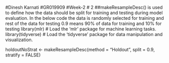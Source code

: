 #Dinesh Karnati 
#GR019909
#Week-2
# 2
##makeResampleDesc() is used to define how the data should be split for training and testing during model evaluation. In the below code the data is randomly selected for training and rest of the data for testing 0.9 means 90% of data for training and 10% for testing
library(mlr)           # Load the 'mlr' package for machine learning tasks.
library(tidyverse)     # Load the 'tidyverse' package for data manipulation and visualization.

holdoutNoStrat <- makeResampleDesc(method = "Holdout", split = 0.9, 
                                   stratify = FALSE)
